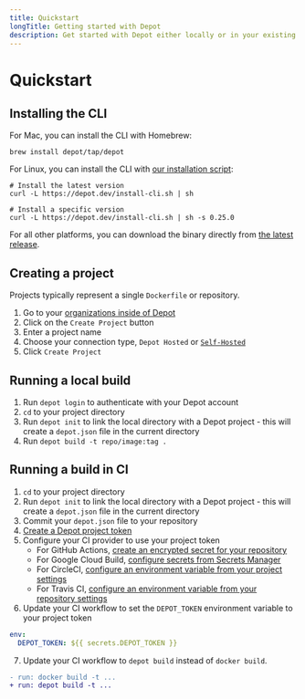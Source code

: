 ```yaml
---
title: Quickstart
longTitle: Getting started with Depot
description: Get started with Depot either locally or in your existing CI provider.
---
```


# Quickstart

## Installing the CLI

For Mac, you can install the CLI with Homebrew:

```shell
brew install depot/tap/depot
```

For Linux, you can install the CLI with [our installation script](https://depot.dev/install-cli.sh):

```shell
# Install the latest version
curl -L https://depot.dev/install-cli.sh | sh

# Install a specific version
curl -L https://depot.dev/install-cli.sh | sh -s 0.25.0
```

For all other platforms, you can download the binary directly from [the latest release](https://github.com/depot/cli/releases).

## Creating a project

Projects typically represent a single `Dockerfile` or repository.

1. Go to your [organizations inside of Depot](/orgs)
2. Click on the `Create Project` button
3. Enter a project name
4. Choose your connection type, `Depot Hosted` or [`Self-Hosted`](/docs/self-hosted/overview)
5. Click `Create Project`

## Running a local build

1. Run `depot login` to authenticate with your Depot account
2. `cd` to your project directory
3. Run `depot init` to link the local directory with a Depot project - this will create a `depot.json` file in the current directory
4. Run `depot build -t repo/image:tag .`

## Running a build in CI

1. `cd` to your project directory
2. Run `depot init` to link the local directory with a Depot project - this will create a `depot.json` file in the current directory
3. Commit your `depot.json` file to your repository
4. [Create a Depot project token](/docs/cli/authentication#project-tokens)
5. Configure your CI provider to use your project token
   - For GitHub Actions, [create an encrypted secret for your repository](https://docs.github.com/en/actions/security-guides/encrypted-secrets#creating-encrypted-secrets-for-a-repository)
   - For Google Cloud Build, [configure secrets from Secrets Manager](https://cloud.google.com/build/docs/securing-builds/use-secrets)
   - For CircleCI, [configure an environment variable from your project settings](https://circleci.com/docs/2.0/env-vars/#setting-an-environment-variable-in-a-project)
   - For Travis CI, [configure an environment variable from your repository settings](https://docs.travis-ci.com/user/environment-variables#defining-variables-in-repository-settings)
6. Update your CI workflow to set the `DEPOT_TOKEN` environment variable to your project token

```yaml
env:
  DEPOT_TOKEN: ${{ secrets.DEPOT_TOKEN }}
```

7. Update your CI workflow to `depot build` instead of `docker build`.

```diff
- run: docker build -t ...
+ run: depot build -t ...
```
